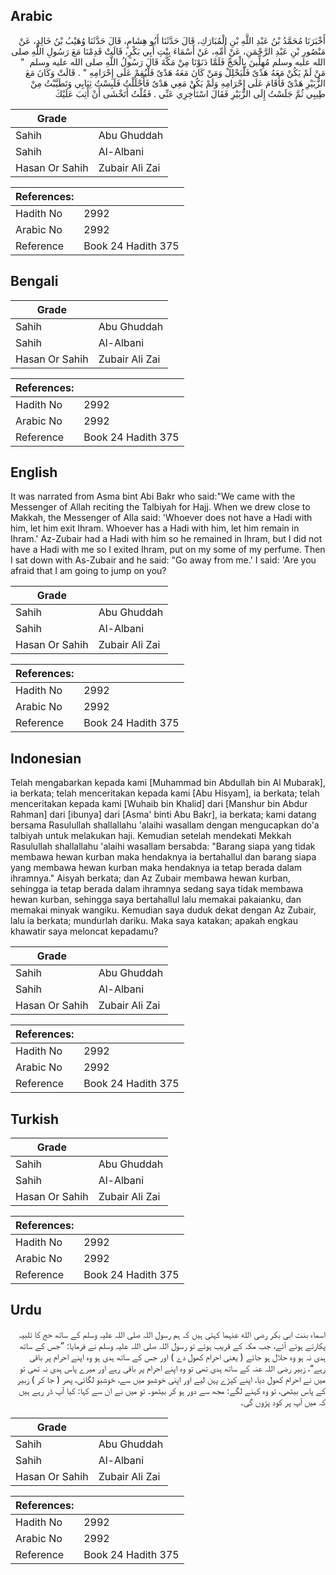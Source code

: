 ## Arabic


<div dir="rtl" lang="ar" style={{fontSize:'larger',backgroundColor:'#f8f9fa',padding:20}}>
أَخْبَرَنَا مُحَمَّدُ بْنُ عَبْدِ اللَّهِ بْنِ الْمُبَارَكِ، قَالَ حَدَّثَنَا أَبُو هِشَامٍ، قَالَ حَدَّثَنَا وُهَيْبُ بْنُ خَالِدٍ، عَنْ مَنْصُورِ بْنِ عَبْدِ الرَّحْمَنِ، عَنْ أُمِّهِ، عَنْ أَسْمَاءَ بِنْتِ أَبِي بَكْرٍ، قَالَتْ قَدِمْنَا مَعَ رَسُولِ اللَّهِ صلى الله عليه وسلم مُهِلِّينَ بِالْحَجِّ فَلَمَّا دَنَوْنَا مِنْ مَكَّةَ قَالَ رَسُولُ اللَّهِ صلى الله عليه وسلم ‏ "‏ مَنْ لَمْ يَكُنْ مَعَهُ هَدْىٌ فَلْيَحْلِلْ وَمَنْ كَانَ مَعَهُ هَدْىٌ فَلْيُقِمْ عَلَى إِحْرَامِهِ ‏"‏ ‏.‏ قَالَتْ وَكَانَ مَعَ الزُّبَيْرِ هَدْىٌ فَأَقَامَ عَلَى إِحْرَامِهِ وَلَمْ يَكُنْ مَعِي هَدْىٌ فَأَحْلَلْتُ فَلَبِسْتُ ثِيَابِي وَتَطَيَّبْتُ مِنْ طِيبِي ثُمَّ جَلَسْتُ إِلَى الزُّبَيْرِ فَقَالَ اسْتَأْخِرِي عَنِّي ‏.‏ فَقُلْتُ أَتَخْشَى أَنْ أَثِبَ عَلَيْكَ
</div>
<div style={{backgroundColor:'#f8f9fa',padding:20, marginBottom: 10}}><table> <thead> <tr> <th>Grade</th> <th></th> </tr> </thead> <tbody> <tr><td>Sahih</td><td>Abu Ghuddah</td></tr><tr><td>Sahih</td><td>Al-Albani</td></tr><tr><td>Hasan Or Sahih</td><td>Zubair Ali Zai</td></tr></tbody></table><table> <thead> <tr> <th>References:</th> <th></th> </tr> </thead> <tbody><tr><td>Hadith No</td><td>2992</td></tr><tr><td>Arabic No</td><td>2992</td></tr><tr><td>Reference</td><td>Book 24 Hadith 375</td></tr></tbody></table></div>

## Bengali


<div dir="ltr" lang="bn" style={{fontSize:'larger',backgroundColor:'#f8f9fa',padding:20}}>

</div>
<div style={{backgroundColor:'#f8f9fa',padding:20, marginBottom: 10}}><table> <thead> <tr> <th>Grade</th> <th></th> </tr> </thead> <tbody> <tr><td>Sahih</td><td>Abu Ghuddah</td></tr><tr><td>Sahih</td><td>Al-Albani</td></tr><tr><td>Hasan Or Sahih</td><td>Zubair Ali Zai</td></tr></tbody></table><table> <thead> <tr> <th>References:</th> <th></th> </tr> </thead> <tbody><tr><td>Hadith No</td><td>2992</td></tr><tr><td>Arabic No</td><td>2992</td></tr><tr><td>Reference</td><td>Book 24 Hadith 375</td></tr></tbody></table></div>

## English


<div dir="ltr" lang="en" style={{fontSize:'larger',backgroundColor:'#f8f9fa',padding:20}}>
It was narrated from Asma bint Abi Bakr who said:"We came with the Messenger of Allah reciting the Talbiyah for Hajj. When we drew close to Makkah, the Messenger of Alla said: 'Whoever does not have a Hadi with him, let him exit Ihram. Whoever has a Hadi with him, let him remain in Ihram.' Az-Zubair had a Hadi with him so he remained in Ihram, but I did not have a Hadi with me so I exited Ihram, put on my some of my perfume. Then I sat down with As-Zubair and he said: "Go away from me.' I said: 'Are you afraid that I am going to jump on you?
</div>
<div style={{backgroundColor:'#f8f9fa',padding:20, marginBottom: 10}}><table> <thead> <tr> <th>Grade</th> <th></th> </tr> </thead> <tbody> <tr><td>Sahih</td><td>Abu Ghuddah</td></tr><tr><td>Sahih</td><td>Al-Albani</td></tr><tr><td>Hasan Or Sahih</td><td>Zubair Ali Zai</td></tr></tbody></table><table> <thead> <tr> <th>References:</th> <th></th> </tr> </thead> <tbody><tr><td>Hadith No</td><td>2992</td></tr><tr><td>Arabic No</td><td>2992</td></tr><tr><td>Reference</td><td>Book 24 Hadith 375</td></tr></tbody></table></div>

## Indonesian


<div dir="ltr" lang="id" style={{fontSize:'larger',backgroundColor:'#f8f9fa',padding:20}}>
Telah mengabarkan kepada kami [Muhammad bin Abdullah bin Al Mubarak], ia berkata; telah menceritakan kepada kami [Abu Hisyam], ia berkata; telah menceritakan kepada kami [Wuhaib bin Khalid] dari [Manshur bin Abdur Rahman] dari [ibunya] dari [Asma' binti Abu Bakr], ia berkata; kami datang bersama Rasulullah shallallahu 'alaihi wasallam dengan mengucapkan do'a talbiyah untuk melakukan haji. Kemudian setelah mendekati Mekkah Rasulullah shallallahu 'alaihi wasallam bersabda: "Barang siapa yang tidak membawa hewan kurban maka hendaknya ia bertahallul dan barang siapa yang membawa hewan kurban maka hendaknya ia tetap berada dalam ihramnya." Aisyah berkata; dan Az Zubair membawa hewan kurban, sehingga ia tetap berada dalam ihramnya sedang saya tidak membawa hewan kurban, sehingga saya bertahallul lalu memakai pakaianku, dan memakai minyak wangiku. Kemudian saya duduk dekat dengan Az Zubair, lalu ia berkata; mundurlah dariku. Maka saya katakan; apakah engkau khawatir saya meloncat kepadamu?
</div>
<div style={{backgroundColor:'#f8f9fa',padding:20, marginBottom: 10}}><table> <thead> <tr> <th>Grade</th> <th></th> </tr> </thead> <tbody> <tr><td>Sahih</td><td>Abu Ghuddah</td></tr><tr><td>Sahih</td><td>Al-Albani</td></tr><tr><td>Hasan Or Sahih</td><td>Zubair Ali Zai</td></tr></tbody></table><table> <thead> <tr> <th>References:</th> <th></th> </tr> </thead> <tbody><tr><td>Hadith No</td><td>2992</td></tr><tr><td>Arabic No</td><td>2992</td></tr><tr><td>Reference</td><td>Book 24 Hadith 375</td></tr></tbody></table></div>

## Turkish


<div dir="ltr" lang="tr" style={{fontSize:'larger',backgroundColor:'#f8f9fa',padding:20}}>

</div>
<div style={{backgroundColor:'#f8f9fa',padding:20, marginBottom: 10}}><table> <thead> <tr> <th>Grade</th> <th></th> </tr> </thead> <tbody> <tr><td>Sahih</td><td>Abu Ghuddah</td></tr><tr><td>Sahih</td><td>Al-Albani</td></tr><tr><td>Hasan Or Sahih</td><td>Zubair Ali Zai</td></tr></tbody></table><table> <thead> <tr> <th>References:</th> <th></th> </tr> </thead> <tbody><tr><td>Hadith No</td><td>2992</td></tr><tr><td>Arabic No</td><td>2992</td></tr><tr><td>Reference</td><td>Book 24 Hadith 375</td></tr></tbody></table></div>

## Urdu


<div dir="rtl" lang="ur" style={{fontSize:'larger',backgroundColor:'#f8f9fa',padding:20}}>
اسماء بنت ابی بکر رضی الله عنہما کہتی ہیں کہ ہم رسول اللہ صلی اللہ علیہ وسلم کے ساتھ حج کا تلبیہ پکارتے ہوئے آئے، جب مکہ کے قریب ہوئے تو رسول اللہ صلی اللہ علیہ وسلم نے فرمایا: ”جس کے ساتھ ہدی نہ ہو وہ حلال ہو جائے ( یعنی احرام کھول دے ) اور جس کے ساتھ ہدی ہو وہ اپنے احرام پر باقی رہے“، زبیر رضی اللہ عنہ کے ساتھ ہدی تھی تو وہ اپنے احرام پر باقی رہے اور میرے پاس ہدی نہ تھی تو میں نے احرام کھول دیا، اپنے کپڑے پہن لیے اور اپنی خوشبو میں سے، خوشبو لگائی، پھر ( جا کر ) زبیر کے پاس بیٹھی، تو وہ کہنے لگے: مجھ سے دور ہو کر بیٹھو۔ تو میں نے ان سے کہا: کیا آپ ڈر رہے ہیں کہ میں آپ پر کود پڑوں گی۔
</div>
<div style={{backgroundColor:'#f8f9fa',padding:20, marginBottom: 10}}><table> <thead> <tr> <th>Grade</th> <th></th> </tr> </thead> <tbody> <tr><td>Sahih</td><td>Abu Ghuddah</td></tr><tr><td>Sahih</td><td>Al-Albani</td></tr><tr><td>Hasan Or Sahih</td><td>Zubair Ali Zai</td></tr></tbody></table><table> <thead> <tr> <th>References:</th> <th></th> </tr> </thead> <tbody><tr><td>Hadith No</td><td>2992</td></tr><tr><td>Arabic No</td><td>2992</td></tr><tr><td>Reference</td><td>Book 24 Hadith 375</td></tr></tbody></table></div>